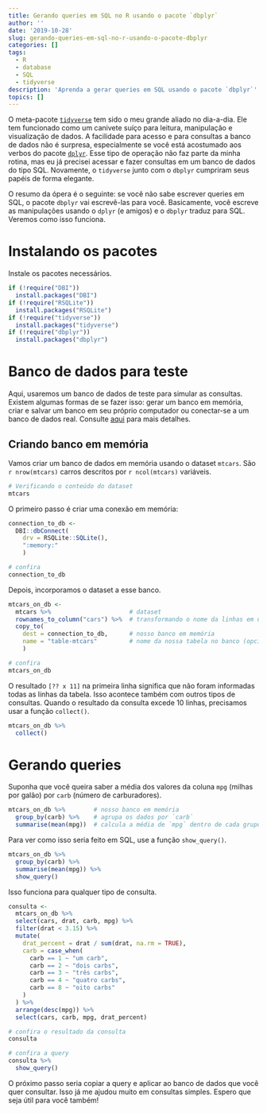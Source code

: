 ```yaml
---
title: Gerando queries em SQL no R usando o pacote `dbplyr`
author: ''
date: '2019-10-28'
slug: gerando-queries-em-sql-no-r-usando-o-pacote-dbplyr
categories: []
tags:
  - R
  - database
  - SQL
  - tidyverse
description: 'Aprenda a gerar queries em SQL usando o pacote `dbplyr`'
topics: []
---
```


O meta-pacote [`tidyverse`](https://www.tidyverse.org/) tem sido o meu grande aliado no dia-a-dia. Ele tem funcionado como um canivete suíço para leitura, manipulação e visualização de dados. A facilidade para acesso e para consultas a banco de dados não é surpresa, especialmente se você está acostumado aos verbos do pacote [`dplyr`](https://dplyr.tidyverse.org/). Esse tipo de operação não faz parte da minha rotina, mas eu já precisei acessar e fazer consultas em um banco de dados do tipo SQL. Novamente, o `tidyverse` junto com o `dbplyr` cumpriram seus papéis de forma elegante. 

O resumo da ópera é o seguinte: se você não sabe escrever queries em SQL, o pacote `dbplyr` vai escrevê-las para você. Basicamente, você escreve as manipulações usando o `dplyr` (e amigos) e o `dbplyr` traduz para SQL. Veremos como isso funciona.

# Instalando os pacotes

Instale os pacotes necessários.

```r
if (!require("DBI")) 
  install.packages("DBI")
if (!require("RSQLite")) 
  install.packages("RSQLite")
if (!require("tidyverse")) 
  install.packages("tidyverse")
if (!require("dbplyr")) 
  install.packages("dbplyr")
```

# Banco de dados para teste

Aqui, usaremos um banco de dados de teste para simular as consultas. Existem algumas formas de se fazer isso: gerar um banco em memória, criar e salvar um banco em seu próprio computador ou conectar-se a um banco de dados real. Consulte [aqui](https://dbplyr.tidyverse.org/) para mais detalhes.

## Criando banco em memória

Vamos criar um banco de dados em memória usando o dataset `mtcars`. São `r nrow(mtcars)` carros descritos por `r ncol(mtcars)` variáveis.

```r
# Verificando o conteúdo do dataset
mtcars
```

O primeiro passo é criar uma conexão em memória: 

```r
connection_to_db <- 
  DBI::dbConnect(
    drv = RSQLite::SQLite(), 
    ":memory:"
    )

# confira
connection_to_db
```

Depois, incorporamos o dataset a esse banco.

```r
mtcars_on_db <- 
  mtcars %>%                      # dataset
  rownames_to_column("cars") %>%  # transformando o nome da linhas em uma coluna
  copy_to(                          
    dest = connection_to_db,      # nosso banco em memória
    name = "table-mtcars"         # nome da nossa tabela no banco (opcional)
    )

# confira
mtcars_on_db
```

O resultado `[?? x 11]` na primeira linha significa que não foram informadas todas as linhas da tabela. Isso acontece também com outros tipos de consultas. Quando o resultado da consulta excede 10 linhas, precisamos usar a função `collect()`.

```r
mtcars_on_db %>% 
  collect()
```

<!-- ## Banco de dados como uma `lazy table` -->

<!-- Outra opção interessante do `dbplyr` é a possibilidade de criar uma "lazy table" -->
<!-- e fazer as consultas sem precisar de uma conexão com banco de dados. A vantagem aqui é rapidez para criar um suposto banco de dados.  -->

<!-- Vamos criar uma "lazy table" usando novamente o dataset `mtcars`. Para isso, use: -->

<!-- ```{r} -->
<!-- mtcars_lazy_table <-  -->
<!--   mtcars %>%  -->
<!--   tbl_lazy( -->
<!--     con = simulate_sqlite() -->
<!--     ) -->

<!-- # confira -->
<!-- mtcars_lazy_table -->
<!-- ``` -->

<!-- Repare que o objeto `mtcars_lazy_table` é uma consulta prévia ao "banco de dados". Para gerar as queries, podemos usar tanto o objeto `mtcars_on_db` quanto o `mtcars_lazy_table`.  -->

<!-- A diferença básica entre eles é o resultado das consultas. Usando o `mtcars_on_db` (banco em memória) temos a opção de ver o que de fato nossa consulta (ou manipulação) gera como resultado. Usando o `mtcars_lazy_table` veremos somente a query. -->

# Gerando queries

Suponha que você queira saber a média dos valores da coluna `mpg` (milhas por galão) por `carb` (número de carburadores).

```r
mtcars_on_db %>%        # nosso banco em memória
  group_by(carb) %>%    # agrupa os dados por `carb`
  summarise(mean(mpg))  # calcula a média de `mpg` dentro de cada grupo de `carb`
```

Para ver como isso seria feito em SQL, use a função `show_query()`.

```r
mtcars_on_db %>% 
  group_by(carb) %>% 
  summarise(mean(mpg)) %>% 
  show_query()
```

Isso funciona para qualquer tipo de consulta.

```r
consulta <- 
  mtcars_on_db %>%
  select(cars, drat, carb, mpg) %>% 
  filter(drat < 3.15) %>% 
  mutate(
    drat_percent = drat / sum(drat, na.rm = TRUE),
    carb = case_when(
      carb == 1 ~ "um carb",
      carb == 2 ~ "dois carbs",
      carb == 3 ~ "três carbs",
      carb == 4 ~ "quatro carbs",
      carb == 8 ~ "oito carbs"
    )
  ) %>% 
  arrange(desc(mpg)) %>% 
  select(cars, carb, mpg, drat_percent) 

# confira o resultado da consulta
consulta

# confira a query
consulta %>% 
  show_query()
```

O próximo passo seria copiar a query e aplicar ao banco de dados que você quer consultar. Isso já me ajudou muito em consultas simples. Espero que seja útil para você também!
